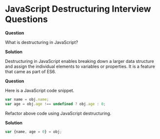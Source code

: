 

<Layout>
<SEO title="JavaScript Destructuring Interview Questions" />
<JSLayout>

# JavaScript Destructuring Interview Questions

**Question**

What is destructuring in JavaScript?

**Solution**

Destructuring in JavaScript enables breaking down a larger data structure and assign the individual elements to variables or properties. It is a feature that came as part of ES6.

**Question**

Here is a JavaScript code snippet.

```javascript
var name = obj.name;
var age = obj.age !== undefined ? obj.age : 0;
```

Refactor above code using JavaScript destructuring.

**Solution**

```javascript
var {name, age = 0} = obj;
```


</JSLayout>
</Layout>
